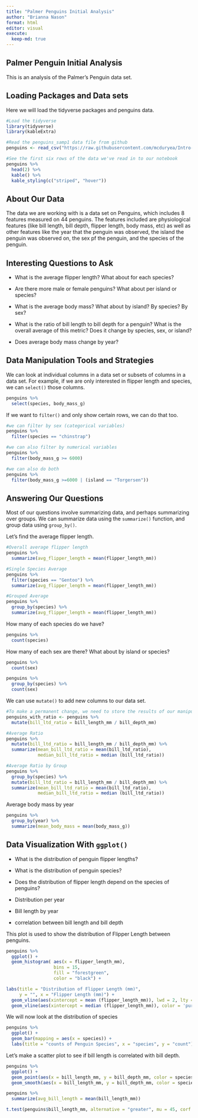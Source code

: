 ```yaml
---
title: "Palmer Penguins Initial Analysis"
author: "Brianna Nason"
format: html
editor: visual
execute: 
  keep-md: true
---
```


## Palmer Penguin Initial Analysis

This is an analysis of the Palmer's Penguin data set.

## Loading Packages and Data sets

Here we will load the tidyverse packages and penguins data.

```r
#Load the tidyverse
library(tidyverse)
library(kableExtra)

#Read the penguins_samp1 data file from github
penguins <- read_csv("https://raw.githubusercontent.com/mcduryea/Intro-to-Bioinformatics/main/data/penguins_samp1.csv")

#See the first six rows of the data we've read in to our notebook
penguins %>%
  head(2) %>%
  kable() %>%
  kable_styling(c("striped", "hover"))
```

## About Our Data

The data we are working with is a data set on Penguins, which includes 8 features measured on 44 penguins. The features included are physiological features (like bill length, bill depth, flipper length, body mass, etc) as well as other features like the year that the penguin was observed, the island the penguin was observed on, the sex pf the penguin, and the species of the penguin.

## Interesting Questions to Ask

-   What is the average flipper length? What about for each species?

-   Are there more male or female penguins? What about per island or species?

-   What is the average body mass? What about by island? By species? By sex?

-   What is the ratio of bill length to bill depth for a penguin? What is the overall average of this metric? Does it change by species, sex, or island?

-   Does average body mass change by year?

## Data Manipulation Tools and Strategies

We can look at individual columns in a data set or subsets of columns in a data set. For example, if we are only interested in flipper length and species, we can `select()` those columns.

```r
penguins %>%
  select(species, body_mass_g)
```

If we want to `filter()` and only show certain rows, we can do that too.

```r
#we can filter by sex (categorical variables)
penguins %>% 
  filter(species == "chinstrap")

#we can also filter by numerical variables
penguins %>%
  filter(body_mass_g >= 6000)

#we can also do both
penguins %>%
  filter(body_mass_g >=6000 | (island == "Torgersen"))
```

## Answering Our Questions

Most of our questions involve summarizing data, and perhaps summarizing over groups. We can summarize data using the `summarize()` function, and group data using `group_by()`.

Let's find the average flipper length.

```r
#Overall average flipper length
penguins %>%
  summarize(avg_flipper_length = mean(flipper_length_mm))

#Single Species Average
penguins %>%
  filter(species == "Gentoo") %>%
  summarize(avg_flipper_length = mean(flipper_length_mm))

#Grouped Average
penguins %>%
  group_by(species) %>%
  summarize(avg_flipper_length = mean(flipper_length_mm))
```

How many of each species do we have?

```r
penguins %>%
  count(species)
```

How many of each sex are there? What about by island or species?

```r
penguins %>%
  count(sex)

penguins %>%
  group_by(species) %>%
  count(sex)
```

We can use `mutate()` to add new columns to our data set.

```r
#To make a permanent change, we need to store the results of our manipulations
penguins_with_ratio <- penguins %>%
  mutate(bill_ltd_ratio = bill_length_mm / bill_depth_mm)

#Average Ratio
penguins %>%
  mutate(bill_ltd_ratio = bill_length_mm / bill_depth_mm) %>%
  summarize(mean_bill_ltd_ratio = mean(bill_ltd_ratio),
            median_bill_ltd_ratio = median (bill_ltd_ratio))

#Average Ratio by Group
penguins %>%
  group_by(species) %>%
  mutate(bill_ltd_ratio = bill_length_mm / bill_depth_mm) %>%
  summarize(mean_bill_ltd_ratio = mean(bill_ltd_ratio),
            median_bill_ltd_ratio = median (bill_ltd_ratio))

```

Average body mass by year

```r
penguins %>%
  group_by(year) %>%
  summarize(mean_body_mass = mean(body_mass_g))
```

## Data Visualization With `ggplot()`

-   What is the distribution of penguin flipper lengths?

-   What is the distribution of penguin species?

-   Does the distribution of flipper length depend on the species of penguins?

-   Distribution per year

-   Bill length by year

-   correlation between bill length and bill depth

This plot is used to show the distribution of Flipper Length between penguins.

```r
penguins %>%
  ggplot() +
  geom_histogram( aes(x = flipper_length_mm),
                  bins = 15,
                  fill = "forestgreen",
                  color = "black") +

labs(title = "Distribution of Flipper Length (mm)",
     y = "", x = "Flipper Length (mm)") +
  geom_vline(aes(xintercept = mean (flipper_length_mm)), lwd = 2, lty = "dashed") +
  geom_vline(aes(xintercept = median (flipper_length_mm)), color = 'purple', lwd = 2, lty = "dotted")
```

We will now look at the distribution of species

```r
penguins %>%
  ggplot() +
  geom_bar(mapping = aes(x = species)) + 
  labs(title = "counts of Penguin Species", x = "species", y = "count")
```

Let's make a scatter plot to see if bill length is correlated with bill depth.

```r
penguins %>%
  ggplot() + 
  geom_point(aes(x = bill_length_mm, y = bill_depth_mm, color = species)) +
  geom_smooth(aes(x = bill_length_mm, y = bill_depth_mm, color = species), method = "lm")
```

```r
penguins %>%
  summarize(avg_bill_length = mean(bill_length_mm))

t.test(penguins$bill_length_mm, alternative = "greater", mu = 45, corf.level = 0.95)
```
